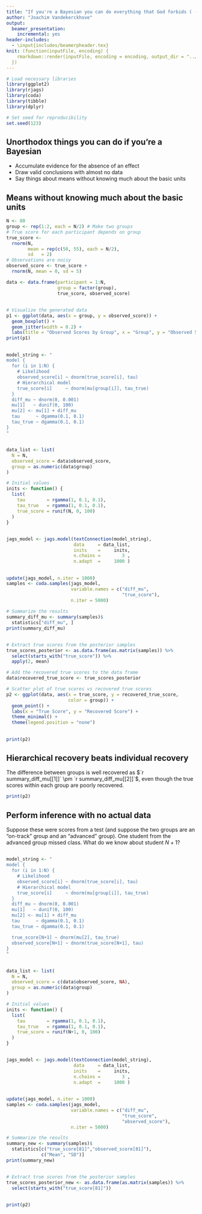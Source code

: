 ```yaml
---
title: "If you're a Bayesian you can do everything that God forbids ( - Willem Heiser)"
author: "Joachim Vandekerckhove"
output:
  beamer_presentation:
    incremental: yes
header-includes:
  - \input{includes/beamerpheader.tex}
knit: (function(inputFile, encoding) {
    rmarkdown::render(inputFile, encoding = encoding, output_dir = "../pdf")
  })
---
```


```r
# Load necessary libraries
library(ggplot2)
library(rjags)
library(coda)
library(tibble)
library(dplyr)

# Set seed for reproducibility
set.seed(123)
```

## Unorthodox things you can do if you're a Bayesian

 - Accumulate evidence for the absence of an effect
 - Draw valid conclusions with almost no data
 - Say things about means without knowing much about the basic units

## Means without knowing much about the basic units

```r
N <- 80
group <- rep(1:2, each = N/2) # Make two groups
# True score for each participant depends on group
true_score <-
  rnorm(N,
        mean = rep(c(50, 55), each = N/2),
        sd   = 2) 
# Observations are noisy
observed_score <- true_score +
  rnorm(N, mean = 0, sd = 5)

data <- data.frame(participant = 1:N,
                   group = factor(group),
                   true_score, observed_score)
```
##
```r
# Visualize the generated data
p1 <- ggplot(data, aes(x = group, y = observed_score)) +
  geom_boxplot() +
  geom_jitter(width = 0.2) +
  labs(title = "Observed Scores by Group", x = "Group", y = "Observed Score")
print(p1)
```
##
```r
model_string <- "
model {
  for (i in 1:N) {
    # Likelihood
    observed_score[i] ~ dnorm(true_score[i], tau)
    # Hierarchical model
    true_score[i]     ~ dnorm(mu[group[i]], tau_true)
  }
  diff_mu ~ dnorm(0, 0.001)
  mu[1]   ~ dunif(0, 100)
  mu[2] <- mu[1] + diff_mu
  tau      ~ dgamma(0.1, 0.1)
  tau_true ~ dgamma(0.1, 0.1)
}
"
```
##
```r
data_list <- list(
  N = N,
  observed_score = data$observed_score,
  group = as.numeric(data$group)
)

# Initial values
inits <- function() {
  list(
    tau        = rgamma(1, 0.1, 0.1),
    tau_true   = rgamma(1, 0.1, 0.1),
    true_score = runif(N, 0, 100)
  )
}
```
##
```r
jags_model <- jags.model(textConnection(model_string),
                         data     = data_list,
                         inits    =     inits,
                         n.chains =        3 ,
                         n.adapt  =     1000 )
```
##
\footnotesize
```r
update(jags_model, n.iter = 1000)
samples <- coda.samples(jags_model,
                        variable.names = c("diff_mu",
                                           "true_score"),
                        n.iter = 5000)
```

```r
# Summarize the results
summary_diff_mu <- summary(samples)$
  statistics["diff_mu", ]
print(summary_diff_mu)
```
##
\footnotesize
```r
# Extract true scores from the posterior samples
true_scores_posterior <- as.data.frame(as.matrix(samples)) %>%
  select(starts_with("true_score")) %>%
  apply(2, mean)

# Add the recovered true scores to the data frame
data$recovered_true_score <- true_scores_posterior

# Scatter plot of true scores vs recovered true scores
p2 <- ggplot(data, aes(x = true_score, y = recovered_true_score, 
                       color = group)) +
  geom_point() +
  labs(x = "True Score", y = "Recovered Score") +
  theme_minimal() +
  theme(legend.position = "none")
```
##
```r
print(p2)
```

## Hierarchical recovery beats individual recovery

The difference between groups is well recovered as $`r summary_diff_mu[[1]]` \pm `r summary_diff_mu[[2]]`$, even though the true scores within each group are poorly recovered.

```r
print(p2)
```

## Perform inference with no actual data

Suppose these were scores from a test (and suppose the two groups are an "on-track" group and an "advanced" group).  One student from the advanced group missed class. What do we know about student $N+1$?

##
```r
model_string <- "
model {
  for (i in 1:N) {
    # Likelihood
    observed_score[i] ~ dnorm(true_score[i], tau)
    # Hierarchical model
    true_score[i]     ~ dnorm(mu[group[i]], tau_true)
  }
  diff_mu ~ dnorm(0, 0.001)
  mu[1]   ~ dunif(0, 100)
  mu[2] <- mu[1] + diff_mu
  tau      ~ dgamma(0.1, 0.1)
  tau_true ~ dgamma(0.1, 0.1)

  true_score[N+1] ~ dnorm(mu[2], tau_true)
  observed_score[N+1] ~ dnorm(true_score[N+1], tau)
}
"
```
##
```r
data_list <- list(
  N = N,
  observed_score = c(data$observed_score, NA),
  group = as.numeric(data$group)
)

# Initial values
inits <- function() {
  list(
    tau        = rgamma(1, 0.1, 0.1),
    tau_true   = rgamma(1, 0.1, 0.1),
    true_score = runif(N+1, 0, 100)
  )
}
```
##
```r
jags_model <- jags.model(textConnection(model_string),
                         data     = data_list,
                         inits    =     inits,
                         n.chains =        3 ,
                         n.adapt  =     1000 )
```
##
\footnotesize
```r
update(jags_model, n.iter = 1000)
samples <- coda.samples(jags_model,
                        variable.names = c("diff_mu",
                                           "true_score",
                                           "observed_score"),
                        n.iter = 5000)
```

```r
# Summarize the results
summary_new <- summary(samples)$
  statistics[c("true_score[81]","observed_score[81]"), 
             c("Mean", "SD")]
print(summary_new)
```
##
\footnotesize
```r
# Extract true scores from the posterior samples
true_scores_posterior_new <- as.data.frame(as.matrix(samples)) %>%
  select(starts_with("true_score[81]"))

```
##
```r
print(p2)
```